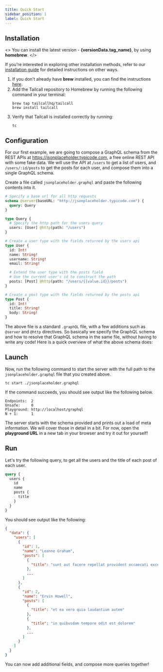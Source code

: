 ```yaml
---
title: Quick Start
sidebar_position: 1
label: Quick Start
---
```



## Installation

<>
  You can install the latest version - <b>{versionData.tag_name}</b>, by using
  <b> homebrew</b>.
</>

If you're interested in exploring other installation methods, refer to our [installation
guide] for detailed instructions on other ways.

1. If you don't already have **brew** installed, you can find the instructions [here](https://brew.sh/).
2. Add the Tailcall repository to Homebrew by running the following command in your terminal:
   ```shell
   brew tap tailcallhq/tailcall
   brew install tailcall
   ```
3. Verify that Tailcall is installed correctly by running:
   ```shell
   tc
   ```

[installation guide]: /docs/guides/installation

## Configuration

For our first example, we are going to compose a GraphQL schema from the REST APIs at <a href="https://jsonplaceholder.typicode.com" target="_blank">https://jsonplaceholder.typicode.com</a>, a free online REST API with some fake data.
We will use the API at `/users` to get a list of users, and `/users/:id/posts` to get the posts for each user, and compose them into a single GraphQL schema.

Create a file called `jsonplaceholder.graphql` and paste the following contents into it.

```graphql showLineNumbers
# Specify a base url for all http requests
schema @server(baseURL: "http://jsonplaceholder.typicode.com") {
  query: Query
}

type Query {
  # Specify the http path for the users query
  users: [User] @http(path: "/users")
}

# Create a user type with the fields returned by the users api
type User {
  id: Int!
  name: String!
  username: String!
  email: String!

  # Extend the user type with the posts field
  # Use the current user's id to construct the path
  posts: [Post] @http(path: "/users/{{value.id}}/posts")
}

# Create a post type with the fields returned by the posts api
type Post {
  id: Int!
  title: String!
  body: String!
}
```

The above file is a standard `.graphQL` file, with a few additions such as `@server` and `@http` directives. So basically we specify the GraphQL schema and how to resolve that GraphQL schema in the same file, without having to write any code! Here is a quick overview of what the above schema does:

## Launch

Now, run the following command to start the server with the full path to the `jsonplaceholder.graphql` file that you created above.

```shell
tc start ./jsonplaceholder.graphql
```

If the command succeeds, you should see output like the following below.

```shell
Endpoints:  2
Unsafe:     0
Playground: http://localhost/graphql
N + 1:      1
```

The server starts with the schema provided and prints out a load of meta information. We will cover those in detail in a bit. For now, open the **playground URL** in a new tab in your browser and try it out for yourself!

## Run

Let's try the following query, to get all the users and the title of each post of each user.

```graphql showLineNumbers
query {
  users {
    id
    name
    posts {
      title
    }
  }
}
```

You should see output like the following:

```json showLineNumbers
{
  "data": {
    "users": [
      {
        "id": 1,
        "name": "Leanne Graham",
        "posts": [
          {
            "title": "sunt aut facere repellat provident occaecati excepturi optio reprehenderit"
          },
          ...
        ]
      },
      {
        "id": 2,
        "name": "Ervin Howell",
        "posts": [
          {
            "title": "et ea vero quia laudantium autem"
          },
          {
            "title": "in quibusdam tempore odit est dolorem"
          },
          ...
        ]
      }
    ]
  }
}
```

You can now add additional fields, and compose more queries together!
